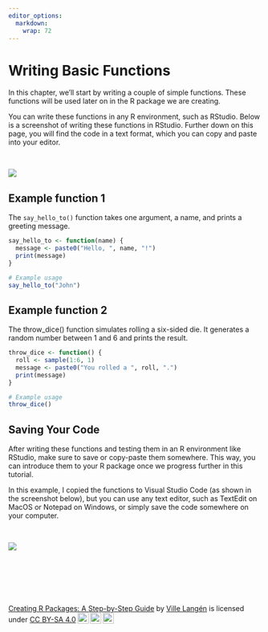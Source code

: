 ```yaml
---
editor_options: 
  markdown: 
    wrap: 72
---
```


# Writing Basic Functions

In this chapter, we'll start by writing a couple of simple functions. These functions will be used later on in the R package we are creating.

You can write these functions in any R environment, such as RStudio. Below is a screenshot of writing these functions in RStudio. Further down on this page, you will find the code in a text format, which you can copy and paste into your editor.

\

![](pics/example_functions.png)


## Example function 1

The `say_hello_to()` function takes one argument, a name, and prints a greeting message.

```r

say_hello_to <- function(name) {
  message <- paste0("Hello, ", name, "!")
  print(message)
}

# Example usage
say_hello_to("John")

```



## Example function 2

The throw_dice() function simulates rolling a six-sided die. It generates a random number between 1 and 6 and prints the result.

```r
throw_dice <- function() {
  roll <- sample(1:6, 1)
  message <- paste0("You rolled a ", roll, ".")
  print(message)
}

# Example usage
throw_dice()

```


## Saving Your Code

After writing these functions and testing them in an R environment like RStudio, make sure to save or copy-paste them somewhere. This way, you can introduce them to your R package once we progress further in this tutorial.

In this example, I copied the functions to Visual Studio Code (as shown in the screenshot below), but you can use any text editor, such as TextEdit on MacOS or Notepad on Windows, or simply save the code somewhere on your computer.

\

![](pics/copy_paste_functions_to_vcode.png)



\

\

\


 <p xmlns:cc="http://creativecommons.org/ns#" xmlns:dct="http://purl.org/dc/terms/"><a property="dct:title" rel="cc:attributionURL" href="https://creating-r-packages.netlify.app">Creating R Packages: A Step-by-Step Guide</a> by <a rel="cc:attributionURL dct:creator" property="cc:attributionName" href="https://www.linkedin.com/in/ville-langen/">Ville Langén</a> is licensed under <a href="https://creativecommons.org/licenses/by-sa/4.0/?ref=chooser-v1" target="_blank" rel="license noopener noreferrer" style="display:inline-block;">CC BY-SA 4.0<img style="height:22px!important;margin-left:3px;vertical-align:text-bottom;" src="https://mirrors.creativecommons.org/presskit/icons/cc.svg?ref=chooser-v1" alt=""><img style="height:22px!important;margin-left:3px;vertical-align:text-bottom;" src="https://mirrors.creativecommons.org/presskit/icons/by.svg?ref=chooser-v1" alt=""><img style="height:22px!important;margin-left:3px;vertical-align:text-bottom;" src="https://mirrors.creativecommons.org/presskit/icons/sa.svg?ref=chooser-v1" alt=""></a></p> 
 